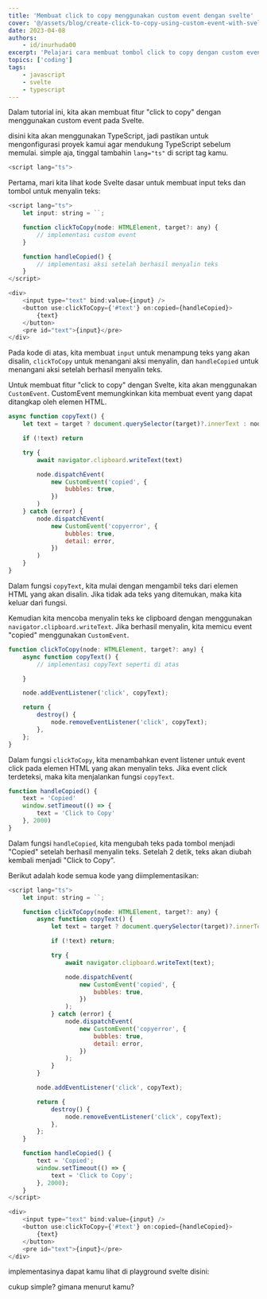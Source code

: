 ```yaml
---
title: 'Membuat click to copy menggunakan custom event dengan svelte'
cover: '@/assets/blog/create-click-to-copy-using-custom-event-with-svelte.jpg'
date: 2023-04-08
authors:
    - id/inurhuda00
excerpt: 'Pelajari cara membuat tombol click to copy dengan custom event menggunakan framework Svelte. Dapatkan kode dan tutorial lengkapnya di artikel ini.'
topics: ['coding']
tags:
    - javascript
    - svelte
    - typescript
---
```


Dalam tutorial ini, kita akan membuat fitur "click to copy" dengan menggunakan custom event pada Svelte.

disini kita akan menggunakan TypeScript, jadi pastikan untuk mengonfigurasi proyek kamui agar mendukung TypeScript sebelum memulai. simple aja, tinggal tambahin `lang="ts"` di script tag kamu.

```javascript
<script lang="ts">
```

Pertama, mari kita lihat kode Svelte dasar untuk membuat input teks dan tombol untuk menyalin teks:

```javascript
<script lang="ts">
	let input: string = ``;

	function clickToCopy(node: HTMLElement, target?: any) {
		// implementasi custom event
	}

	function handleCopied() {
		// implementasi aksi setelah berhasil menyalin teks
	}
</script>

<div>
	<input type="text" bind:value={input} />
	<button use:clickToCopy={'#text'} on:copied={handleCopied}>
		{text}
	</button>
	<pre id="text">{input}</pre>
</div>

```

Pada kode di atas, kita membuat `input` untuk menampung teks yang akan disalin, `clickToCopy` untuk menangani aksi menyalin, dan `handleCopied` untuk menangani aksi setelah berhasil menyalin teks.

Untuk membuat fitur "click to copy" dengan Svelte, kita akan menggunakan `CustomEvent`. CustomEvent memungkinkan kita membuat event yang dapat ditangkap oleh elemen HTML.

```javascript
async function copyText() {
	let text = target ? document.querySelector(target)?.innerText : node.innerText

	if (!text) return

	try {
		await navigator.clipboard.writeText(text)

		node.dispatchEvent(
			new CustomEvent('copied', {
				bubbles: true,
			})
		)
	} catch (error) {
		node.dispatchEvent(
			new CustomEvent('copyerror', {
				bubbles: true,
				detail: error,
			})
		)
	}
}
```

Dalam fungsi `copyText`, kita mulai dengan mengambil teks dari elemen HTML yang akan disalin. Jika tidak ada teks yang ditemukan, maka kita keluar dari fungsi.

Kemudian kita mencoba menyalin teks ke clipboard dengan menggunakan `navigator.clipboard.writeText`. Jika berhasil menyalin, kita memicu event "copied" menggunakan `CustomEvent`.

```javascript
function clickToCopy(node: HTMLElement, target?: any) {
	async function copyText() {
		// implementasi copyText seperti di atas

	}

	node.addEventListener('click', copyText);

	return {
		destroy() {
			node.removeEventListener('click', copyText);
		},
	};
}

```

Dalam fungsi `clickToCopy`, kita menambahkan event listener untuk event click pada elemen HTML yang akan menyalin teks. Jika event click terdeteksi, maka kita menjalankan fungsi `copyText`.

```javascript
function handleCopied() {
	text = 'Copied'
	window.setTimeout(() => {
		text = 'Click to Copy'
	}, 2000)
}
```

Dalam fungsi `handleCopied`, kita mengubah teks pada tombol menjadi "Copied" setelah berhasil menyalin teks. Setelah 2 detik, teks akan diubah kembali menjadi "Click to Copy".

Berikut adalah kode semua kode yang diimplementasikan:

```javascript
<script lang="ts">
	let input: string = ``;

	function clickToCopy(node: HTMLElement, target?: any) {
		async function copyText() {
			let text = target ? document.querySelector(target)?.innerText : node.innerText;

			if (!text) return;

			try {
				await navigator.clipboard.writeText(text);

				node.dispatchEvent(
					new CustomEvent('copied', {
						bubbles: true,
					})
				);
			} catch (error) {
				node.dispatchEvent(
					new CustomEvent('copyerror', {
						bubbles: true,
						detail: error,
					})
				);
			}
		}

		node.addEventListener('click', copyText);

		return {
			destroy() {
				node.removeEventListener('click', copyText);
			},
		};
	}

	function handleCopied() {
		text = 'Copied';
		window.setTimeout(() => {
			text = 'Click to Copy';
		}, 2000);
	}
</script>

<div>
	<input type="text" bind:value={input} />
	<button use:clickToCopy={'#text'} on:copied={handleCopied}>
		{text}
	</button>
	<pre id="text">{input}</pre>
</div>
```

implementasinya dapat kamu lihat di playground svelte disini:

cukup simple? gimana menurut kamu?
